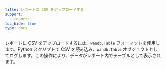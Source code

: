 ```yaml
---
title: レポートに CSV をアップロードする
support:
  - reports
toc_hide: true
type: docs
---
```

レポートに CSV をアップロードするには、`wandb.Table` フォーマットを使用します。Python スクリプトで CSV を読み込み、`wandb.Table` オブジェクトとしてログします。この操作により、データがレポート内でテーブルとして表示されます。